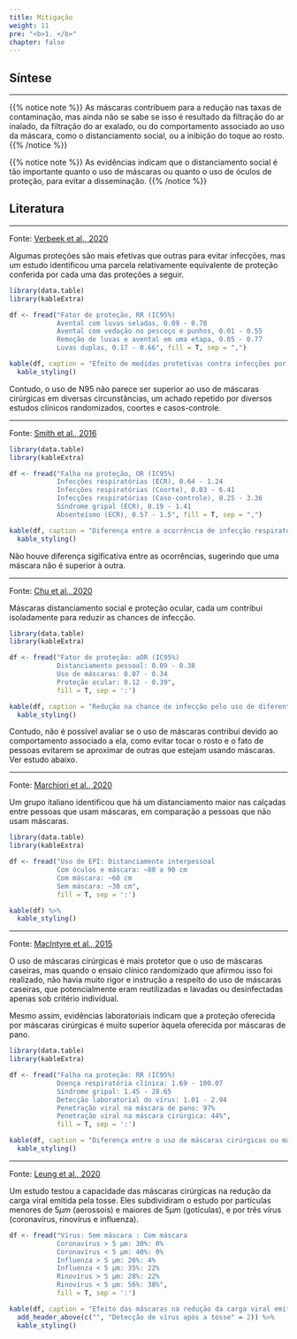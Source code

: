 ```yaml
---
title: Mitigação
weight: 11
pre: "<b>1. </b>"
chapter: false
---
```


## Síntese

***

{{% notice note %}}
As máscaras contribuem para a redução nas taxas de contaminação, mas ainda não se sabe se isso é resultado da filtração do ar inalado, da filtração do ar exalado, ou do comportamento associado ao uso da máscara, como o distanciamento social, ou a inibição do toque ao rosto.
{{% /notice %}}

{{% notice note %}}
As evidências indicam que o distanciamento social é tão importante quanto o uso de máscaras ou quanto o uso de óculos de proteção, para evitar a disseminação.
{{% /notice %}}

## Literatura

***

Fonte: [Verbeek et al., 2020](https://pubmed.ncbi.nlm.nih.gov/32412096/)

Algumas proteções são mais efetivas que outras para evitar infecções, mas um estudo identificou uma parcela relativamente equivalente de proteção conferida por cada uma das proteções a seguir.

```r
library(data.table)
library(kableExtra)

df <- fread("Fator de proteção, RR (IC95%)
            Avental com luvas seladas, 0.09 - 0.78
            Avental com vedação no pescoço e punhos, 0.01 - 0.55
            Remoção de luvas e avental em uma etapa, 0.05 - 0.77
            Luvas duplas, 0.17 - 0.66", fill = T, sep = ",")

kable(df, caption = "Efeito de medidas protetivas contra infecções por vírus respiratórios") %>%
  kable_styling()
```
Contudo, o uso de N95 não parece ser superior ao uso de máscaras cirúrgicas em diversas circunstâncias, um achado repetido por diversos estudos clínicos randomizados, coortes e casos-controle.

***

Fonte: [Smith et al., 2016](https://pubmed.ncbi.nlm.nih.gov/26952529/)

```r
library(data.table)
library(kableExtra)

df <- fread("Falha na proteção, OR (IC95%)
            Infecções respiratórias (ECR), 0.64 - 1.24
            Infecções respiratórias (Coorte), 0.03 - 6.41
            Infecções respiratórias (Caso-controle), 0.25 - 3.36
            Síndrome gripal (ECR), 0.19 - 1.41
            Absenteísmo (ECR), 0.57 - 1.5", fill = T, sep = ",")

kable(df, caption = "Diferença entre a ocorrência de infecção respiratória viral entre profissionais que usaram máscara cirúrgica ou N95") %>%
  kable_styling()
```

Não houve diferença sigificativa entre as ocorrências, sugerindo que uma máscara não é superior à outra.

***

Fonte: [Chu et al., 2020](https://www.thelancet.com/action/showPdf?pii=S0140-6736%2820%2931142-9)

Máscaras distanciamento social e proteção ocular, cada um contribui isoladamente para reduzir as chances de infecção.

```r
library(data.table)
library(kableExtra)

df <- fread("Fator de proteção: aOR (IC95%)
            Distanciamento pessoal: 0.09 - 0.38
            Uso de máscaras: 0.07 - 0.34
            Proteção ocular: 0.12 - 0.39",
            fill = T, sep = ':')

kable(df, caption = "Redução na chance de infecção pelo uso de diferentes medidas protetivas") %>%
  kable_styling()
```

Contudo, não é possível avaliar se o uso de máscaras contribui devido ao comportamento associado a ela, como evitar tocar o rosto e o fato de pessoas evitarem se aproximar de outras que estejam usando máscaras. Ver estudo abaixo.

***

Fonte: [Marchiori et al., 2020](https://arxiv.org/pdf/2005.12446.pdf)

Um grupo italiano identificou que há um distanciamento maior nas calçadas entre pessoas que usam máscaras, em comparação a pessoas que não usam máscaras.

```r
library(data.table)
library(kableExtra)

df <- fread("Uso de EPI: Distanciamento interpessoal
            Com óculos e máscara: ~80 a 90 cm
            Com máscara: ~60 cm
            Sem máscara: ~30 cm",
            fill = T, sep = ':')

kable(df) %>%
  kable_styling()
```

***

Fonte: [MacIntyre et al., 2015](https://bmjopen.bmj.com/content/5/4/e006577)

O uso de máscaras cirúrgicas é mais protetor que o uso de máscaras caseiras, mas quando o ensaio clínico randomizado que afirmou isso foi realizado, não havia muito rigor e instrução a respeito do uso de máscaras caseiras, que potencialmente eram reutilizadas e lavadas ou desinfectadas apenas sob critério individual.

Mesmo assim, evidências laboratoriais indicam que a proteção oferecida por máscaras cirúrgicas é muito superior àquela oferecida por máscaras de pano.

```r
library(data.table)
library(kableExtra)

df <- fread("Falha na proteção: RR (IC95%)
            Doença respiratória clínica: 1.69 - 100.07
            Síndrome gripal: 1.45 - 28.65
            Detecção laboratorial do vírus: 1.01 - 2.94
            Penetração viral na máscara de pano: 97%
            Penetração viral na máscara cirúrgica: 44%",
            fill = T, sep = ':')

kable(df, caption = "Diferença entre o uso de máscaras cirúrgicas ou máscaras de pano na proteção contra infecções respiratórias virais") %>%
  kable_styling()
```

***
Fonte: [Leung et al., 2020](https://www.nature.com/articles/s41591-020-0843-2)

Um estudo testou a capacidade das máscaras cirúrgicas na redução da carga viral emitida pela tosse. Eles subdividiram o estudo por partículas menores de $5\mu m$ (aerossois) e maiores de $5\mu m$ (gotículas), e por três vírus (coronavírus, rinovírus e influenza).

```r
df <- fread("Vírus: Sem máscara : Com máscara
            Coronavírus > 5 μm: 30%: 0% 
            Coronavírus < 5 μm: 40%: 0%
            Influenza > 5 μm: 26%: 4% 
            Influenza < 5 μm: 35%: 22%
            Rinovírus > 5 μm: 28%: 22%
            Rinovírus < 5 μm: 56%: 38%",
            fill = T, sep = ':')

kable(df, caption = "Efeito das máscaras na redução da carga viral emitida pela tosse") %>%
  add_header_above(c("", "Detecção de vírus após a tosse" = 2)) %>%
  kable_styling()
```


